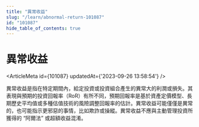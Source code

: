 ```yaml
---
title: "異常收益"
slug: "/learn/abnormal-return-101087"
id: "101087"
hide_table_of_contents: true
---
```



# 異常收益

<ArticleMeta id={101087} updatedAt={'2023-09-26 13:58:54'} />
<div className='border-solid border-b border-t-0 my-4 border-[var(--ifm-color-gray-300)]' />

異常收益是指在特定期間內，給定投資或投資組合產生的異常大的利潤或損失。其表現與預期的投資回報率（RoR）有所不同，預期回報率是基於資產定價模型、長期歷史平均值或多種估值技術的風險調整回報率的估計。異常收益可能僅僅是異常的，也可能指示更邪惡的事情，比如欺詐或操縱。異常收益不應與主動管理投資所獲得的 “阿爾法” 或超額收益混淆。
